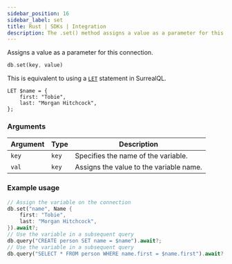 ```yaml
---
sidebar_position: 16
sidebar_label: set
title: Rust | SDKs | Integration
description: The .set() method assigns a value as a parameter for this connection.
---
```



Assigns a value as a parameter for this connection.

```rust title="Method Syntax"
db.set(key, value)
```

This is equivalent to using a [`LET`](https://surrealdb.com/docs/surrealql/statements/let) statement in SurrealQL.

```surql
LET $name = {
    first: "Tobie",
    last: "Morgan Hitchcock",
};
```

### Arguments
<table>
    <thead>
        <tr>
            <th colspan="2" scope="col">Argument</th>
            <th colspan="2" scope="col">Type</th>
            <th colspan="2" scope="col">Description</th>
        </tr>
    </thead>
    <tbody>
        <tr>
            <td colspan="2" scope="row" data-label="Argument">
                <code>key</code>
            </td>
            <td colspan="2" scope="row" data-label="Type">
                <code>key</code>
            </td>
            <td colspan="2" scope="row" data-label="Description">
                Specifies the name of the variable.
            </td>
        </tr>
        <tr>
            <td colspan="2" scope="row" data-label="Arguments">
                <code>val</code>
            </td>
            <td colspan="2" scope="row" data-label="Type">
                <code>key</code>
            </td>
            <td colspan="2" scope="row" data-label="Description">
                Assigns the value to the variable name.
            </td>
        </tr>
    </tbody>
</table>

### Example usage
```rust
// Assign the variable on the connection
db.set("name", Name {
    first: "Tobie",
    last: "Morgan Hitchcock",
}).await?;
// Use the variable in a subsequent query
db.query("CREATE person SET name = $name").await?;
// Use the variable in a subsequent query
db.query("SELECT * FROM person WHERE name.first = $name.first").await?;
```